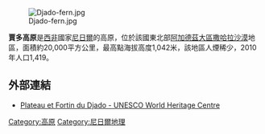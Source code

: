 [[Image:Djado-fern.jpg|thumb]]

'''賈多高原'''是[[西非|西非]]國家[[尼日爾|尼日爾]]的高原，位於該國東北部[[阿加德茲大區|阿加德茲大區]][[撒哈拉沙漠|撒哈拉沙漠]]地區，面積約20,000平方公里，最高點海拔高度1,042米，該地區人煙稀少，2010年人口1,419。

==外部連結==
* [http://whc.unesco.org/en/tentativelists/5044/ Plateau et Fortin du Djado - UNESCO World Heritage Centre] {{Wayback|url=http://whc.unesco.org/en/tentativelists/5044/ |date=20210511220037 }}

{{coord|20|58|59|N|12|19|59|E|display=title|source:dewiki}}

{{Authority control}}
[[Category:高原|Category:高原]]
[[Category:尼日爾地理|Category:尼日爾地理]]

{{Niger-stub}}